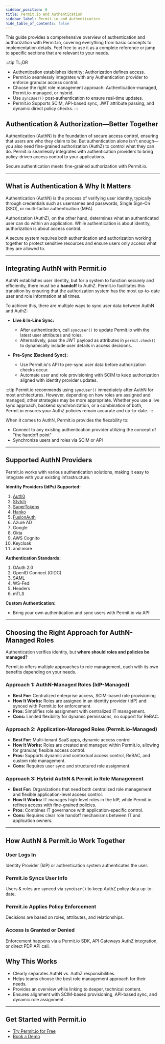 ```yaml
---
sidebar_position: 0
title: Permit.io and Authentication
sidebar_label: Permit.io and Authentication
hide_table_of_contents: false
---
```


This guide provides a comprehensive overview of authentication and authorization with Permit.io, covering everything from basic concepts to implementation details. Feel free to use it as a complete reference or jump to specific sections that are relevant to your needs.

:::tip TL;DR
- Authentication establishes identity; Authorization defines access.
- Permit.io seamlessly integrates with any Authentication provider to enforce granular access control.
- Choose the right role management approach: Authentication-managed, Permit.io-managed, or hybrid.
- Use `syncUser()` post-authentication to ensure real-time updates.
- Permit.io Supports SCIM, API-based sync, JWT attribute passing, and dynamic direct policy checks.
:::


## Authentication & Authorization—Better Together
Authentication (AuthN) is the foundation of secure access control, ensuring that users are who they claim to be. But authentication alone isn't enough—you also need fine-grained authorization (AuthZ) to control what they can do. Permit.io seamlessly integrates with authentication providers to bring policy-driven access control to your applications.

Secure authentication meets fine-grained authorization with Permit.io.

---

## What is Authentication & Why It Matters
Authentication (AuthN) is the process of verifying user identity, typically through credentials such as usernames and passwords, Single Sign-On (SSO), or multi-factor authentication (MFA).

Authorization (AuthZ), on the other hand, determines what an authenticated user can do within an application. While authentication is about identity, authorization is about access control.

A secure system requires both authentication and authorization working together to protect sensitive resources and ensure users only access what they are allowed to.

---

## Integrating AuthN with Permit.io

AuthN establishes user identity, but for a system to function securely and efficiently, there must be a **handoff** to AuthZ. Permit.io facilitates this transition by ensuring that the authorization system has the most up-to-date user and role information at all times.

To achieve this, there are multiple ways to sync user data between AuthN and AuthZ:

- **Live & In-Line Sync:**
  - After authentication, call `syncUser()` to update Permit.io with the latest user attributes and roles.
  - Alternatively, pass the JWT payload as attributes in `permit.check()` to dynamically include user details in access decisions.

- **Pre-Sync (Backend Sync):**
  - Use Permit.io's API to pre-sync user data before authorization checks occur.
  - Automate user and role provisioning with SCIM to keep authorization aligned with identity provider updates.

:::tip
Permit.io recommends using `syncUser()` immediately after AuthN for most architectures. However, depending on how roles are assigned and managed, other strategies may be more appropriate. Whether you use a live sync approach, backend synchronization, or a combination of both, Permit.io ensures your AuthZ policies remain accurate and up-to-date.
:::

When it comes to AuthN, Permit.io provides the flexability to:
- Connect to any existing authentication provider utilizing the concept of "the handoff point"
- Synchronize users and roles via SCIM or API

---

## Supported AuthN Providers
Permit.io works with various authentication solutions, making it easy to integrate with your existing infrastructure.

**Identity Providers (IdPs) Supported:**
1. [Auth0](/authentication/auth0/permit-integration)
2. [Stytch](/authentication/stytch/permit-integration)
3. [SuperTokens](/authentication/supertokens)
4. [Hanko](/authentication/hankopermit)
5. [FusionAuth](/authentication/fusionauth)
6. Azure AD
7. Google
8. Okta
9. AWS Cognito
10. Keycloak
11. and more

**Authentication Standards:**
1. OAuth 2.0
2. OpenID Connect (OIDC)
3. SAML
4. WS-Fed
5. Headers
6. mTLS

**Custom Authentication:**
- Bring your own authentication and sync users with Permit.io via API

---

## Choosing the Right Approach for AuthN-Managed Roles
Authentication verifies identity, but **where should roles and policies be managed?**

Permit.io offers multiple approaches to role management, each with its own benefits depending on your needs.

### **Approach 1: AuthN-Managed Roles (IdP-Managed)**
- **Best For:** Centralized enterprise access, SCIM-based role provisioning
- **How It Works:** Roles are assigned in an identity provider (IdP) and synced with Permit.io for enforcement.
- **Pros:** Simplifies role assignment with centralized IT management.
- **Cons:** Limited flexibility for dynamic permissions, no support for ReBAC.

### **Approach 2: Application-Managed Roles (Permit.io-Managed)**
- **Best For:** Multi-tenant SaaS apps, dynamic access control
- **How It Works:** Roles are created and managed within Permit.io, allowing for granular, flexible access control.
- **Pros:** Supports dynamic and contextual access control, ReBAC, and custom role management.
- **Cons:** Requires user sync and structured role assignment.

### **Approach 3: Hybrid AuthN & Permit.io Role Management**
- **Best For:** Organizations that need both centralized role management and flexible application-level access control.
- **How It Works:** IT manages high-level roles in the IdP, while Permit.io refines access with fine-grained policies.
- **Pros:** Combines IT governance with application-specific control.
- **Cons:** Requires clear role handoff mechanisms between IT and application owners.

---

## How AuthN & Permit.io Work Together

<TimelineWrapper>
  <TimelineStep>
    <h3>User Logs In</h3>
    <p>Identity Provider (IdP) or authentication system authenticates the user.</p>
  </TimelineStep>

  <TimelineStep>
    <h3>Permit.io Syncs User Info</h3>
    <p>Users & roles are synced via <code>syncUser()</code> to keep AuthZ policy data up-to-date.</p>
  </TimelineStep>

  <TimelineStep>
    <h3>Permit.io Applies Policy Enforcement</h3>
    <p>Decisions are based on roles, attributes, and relationships.</p>
  </TimelineStep>

  <TimelineStep>
    <h3>Access is Granted or Denied</h3>
    <p>Enforcement happens via a Permit.io SDK, API Gateways AuthZ integration, or direct PDP API call.</p>
  </TimelineStep>
</TimelineWrapper>


## Why This Works
- Clearly separates AuthN vs. AuthZ responsibilities.
- Helps teams choose the best role management approach for their needs.
- Provides an overview while linking to deeper, technical content.
- Ensures alignment with SCIM-based provisioning, API-based sync, and dynamic role assignment.

---
## Get Started with Permit.io
- [Try Permit.io for Free](https://app.permit.io/)
- [Book a Demo](https://io.permit.io/docs-to-call)